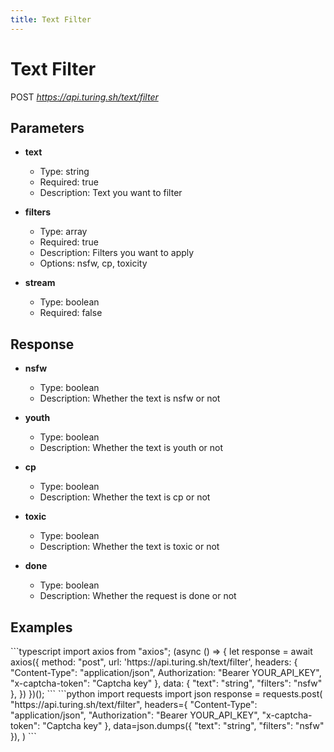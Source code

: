 ```yaml
---
title: Text Filter
---
```


# Text Filter
POST *https://api.turing.sh/text/filter*

## Parameters


- **text**
  - Type: string
  - Required: true
  - Description: Text you want to filter

- **filters**
  - Type: array
  - Required: true
  - Description: Filters you want to apply
  - Options: nsfw, cp, toxicity

- **stream**
  - Type: boolean
  - Required: false

## Response


- **nsfw**
  - Type: boolean
  - Description: Whether the text is nsfw or not

- **youth**
  - Type: boolean
  - Description: Whether the text is youth or not

- **cp**
  - Type: boolean
  - Description: Whether the text is cp or not

- **toxic**
  - Type: boolean
  - Description: Whether the text is toxic or not

- **done**
  - Type: boolean
  - Description: Whether the request is done or not

## Examples

<CodeGroup title="Text Filter example">
  ```typescript
  import axios from "axios";
  (async () => {
    let response = await axios({
      method: "post",
      url: 'https://api.turing.sh/text/filter',
      headers: {
        "Content-Type": "application/json",
        Authorization: "Bearer YOUR_API_KEY",
        "x-captcha-token": "Captcha key"
      },
      data: {
  "text": "string",
  "filters": "nsfw"
},
    })
  })();
  ```
  ```python
  import requests
  import json
  response = requests.post(
    "https://api.turing.sh/text/filter",
    headers={
      "Content-Type": "application/json",
      "Authorization": "Bearer YOUR_API_KEY",
      "x-captcha-token": "Captcha key"
    },
    data=json.dumps({
  "text": "string",
  "filters": "nsfw"
}),
  )
  ```
</CodeGroup>